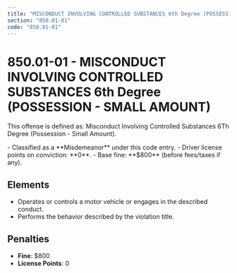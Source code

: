 ```yaml
---
title: "MISCONDUCT INVOLVING CONTROLLED SUBSTANCES 6th Degree (POSSESSION - SMALL AMOUNT)"
section: "850.01-01"
code: "850.01-01"
---
```





# 850.01-01 - MISCONDUCT INVOLVING CONTROLLED SUBSTANCES 6th Degree (POSSESSION - SMALL AMOUNT)

This offense is defined as: Misconduct Involving Controlled Substances 6Th Degree (Possession - Small Amount).

<Aside type="caution" title="Charge Type: Misdemeanor">
- Classified as a **Misdemeanor** under this code entry.
- Driver license points on conviction: **0**.
- Base fine: **$800** (before fees/taxes if any).
</Aside>

## Elements
- Operates or controls a motor vehicle or engages in the described conduct.
- Performs the behavior described by the violation title.

## Penalties
- **Fine**: $800
- **License Points**: 0
